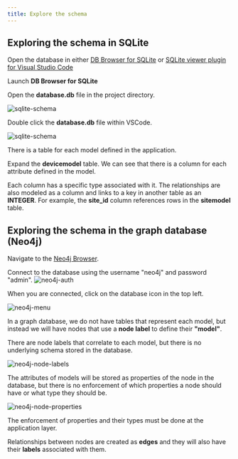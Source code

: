```yaml
---
title: Explore the schema 
---
```


## Exploring the schema in SQLite

Open the database in either [DB Browser for SQLite](https://sqlitebrowser.org/dl/) or [SQLite viewer plugin for Visual Studio Code](https://marketplace.visualstudio.com/items?itemName=qwtel.sqlite-viewer&ssr=false#overview)


<Tabs>
<TabItem value="DBBrowser for SQLite" default>

Launch **DB Browser for SQLite**

Open the **database.db** file in the project directory.

![sqlite-schema](../images/lab2/sqlite-schema.png)

</TabItem>
<TabItem value="VSCode - SQLite Browser">

Double click the **database.db** file within VSCode.

![sqlite-schema](../images/lab2/vscode-schema.png)

</TabItem>
</Tabs>

There is a table for each model defined in the application.

Expand the **devicemodel** table. We can see that there is a column for each attribute defined in the model.

Each column has a specific type associated with it. The relationships are also modeled as a column and links to a key in another table as an **INTEGER**. For example, the **site_id** column references rows in the **sitemodel** table.

## Exploring the schema in the graph database (Neo4j)

Navigate to the [Neo4j Browser](http://localhost:7474). 


Connect to the database using the username "neo4j" and password "admin".
![neo4j-auth](../images/lab2/neo4j-authenticate.png)

When you are connected, click on the database icon in the top left.

![neo4j-menu](../images/lab2/02-neo4j-menu.png)

In a graph database, we do not have tables that represent each model, but instead we will have nodes that use a **node label** to define their **"model"**.

There are node labels that correlate to each model, but there is no underlying schema stored in the database.

![neo4j-node-labels](../images/lab2/03-neo4j-node-labels.png)

The attributes of models will be stored as properties of the node in the database, but there is no enforcement of which properties a node should have or what type they should be.

![neo4j-node-properties](../images/lab2/neo4j-properties.png)

The enforcement of properties and their types must be done at the application layer.

Relationships between nodes are created as **edges** and they will also have their **labels** associated with them.
